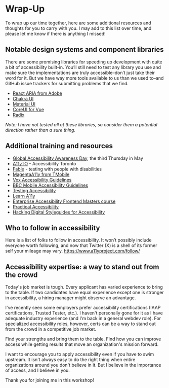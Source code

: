 # Wrap-Up

To wrap up our time together, here are some additional resources and thoughts for you to carry with you. I may add to this list over time, and please let me know if there is anything I missed!

## Notable design systems and component libraries

There are some promising libraries for speeding up development with quite a bit of accessibility built-in. You’ll still need to test any library you use and make sure the implementations are truly accessible–don’t just take their word for it. But we have way more tools available to us than we used to–and GitHub issue trackers for submitting problems that we find.

- [React ARIA from Adobe](https://react-spectrum.adobe.com/react-aria/)
- [Chakra UI](https://chakra-ui.com/)
- [Material UI](https://mui.com/material-ui/)
- [CoreUI for Vue](https://coreui.io/vue/docs/getting-started/accessibility.html)
- [Radix](https://www.radix-ui.com/)

_Note: I have not tested all of these libraries, so consider them a potential direction rather than a sure thing._

## Additional training and resources
- [Global Accessibility Awareness Day](https://accessibility.day/), the third Thursday in May
- [A11yTO](https://a11yto.com/) - Accessibility Toronto
- [Fable](https://makeitfable.com/) - testing with people with disabilities
- [MagentaA11y from TMobile](https://www.magentaa11y.com/)
- [Vox Accessibility Guidelines](https://accessibility.voxmedia.com/)
- [BBC Mobile Accessibility Guidelines](https://www.bbc.co.uk/accessibility/forproducts/guides/mobile/)
- [Testing Accessibility](https://testingaccessibility.com)
- [Learn A11y](https://web.dev/learn/accessibility)
- [Enterprise Accessibility Frontend Masters course](https://frontendmasters.com/workshops/enterprise-accessibility/)
- [Practical Accessibility](https://practical-accessibility.today)
- [Hacking Digital Styleguides for Accessibility](https://www.skillshare.com/classes/Hacking-Digital-Styleguides-for-Accessibility-Type-Color-Imagery/1920202818)

## Who to follow in accessibility

Here is a list of folks to follow in accessibility. It won’t possibly include everyone worth following, and now that Twitter (X) is a shell of its former self your mileage may vary. https://www.a11yproject.com/follow/

## Accessibility expertise: a way to stand out from the crowd

Today's job market is tough. Every applicant has varied experience to bring to the table. If two candidates have equal experience except one is stronger in accessibility, a hiring manager might observe an advantage.

I've recently seen some employers prefer accessibility certifications (IAAP certifications, Trusted Tester, etc.). I haven't personally gone for it as I have adequate industry experience (and I'm back in a general webdev role). For specialized accessibility roles, however, certs can be a way to stand out from the crowd in a competitive job market.

Find your strengths and bring them to the table. Find how you can improve access while getting results that move an organization's mission forward.

I want to encourage you to apply accessibility even if you have to swim upstream. It isn't always easy to do the right thing when entire organizations around you don't believe in it. But I believe in the importance of access, and I believe in you.

Thank you for joining me in this workshop!
